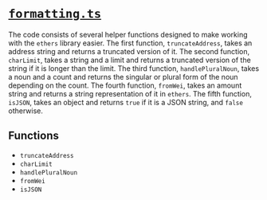 # [`formatting.ts`](https://github.com/HausDAO/daohaus-monorepo/blob/develop/libs/common-utilities/src/utils/formatting.ts)

The code consists of several helper functions designed to make working with the `ethers` library easier. The first function, `truncateAddress`, takes an address string and returns a truncated version of it. The second function, `charLimit`, takes a string and a limit and returns a truncated version of the string if it is longer than the limit. The third function, `handlePluralNoun`, takes a noun and a count and returns the singular or plural form of the noun depending on the count. The fourth function, `fromWei`, takes an amount string and returns a string representation of it in `ethers`. The fifth function, `isJSON`, takes an object and returns `true` if it is a JSON string, and `false` otherwise.

## Functions

- `truncateAddress`
- `charLimit`
- `handlePluralNoun`
- `fromWei`
- `isJSON`
